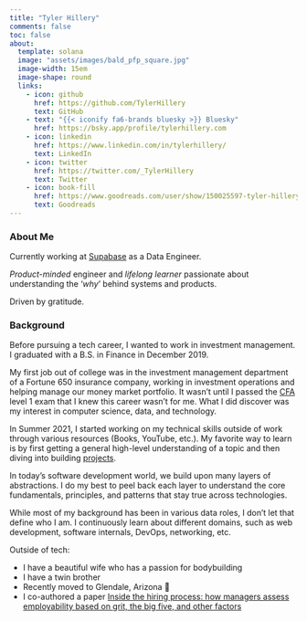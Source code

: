 ```yaml
---
title: "Tyler Hillery"
comments: false
toc: false
about:
  template: solana
  image: "assets/images/bald_pfp_square.jpg"
  image-width: 15em
  image-shape: round
  links:
    - icon: github
      href: https://github.com/TylerHillery
      text: GitHub
    - text: "{{< iconify fa6-brands bluesky >}} Bluesky"
      href: https://bsky.app/profile/tylerhillery.com 
    - icon: linkedin
      href: https://www.linkedin.com/in/tylerhillery/
      text: LinkedIn
    - icon: twitter
      href: https://twitter.com/_TylerHillery
      text: Twitter
    - icon: book-fill
      href: https://www.goodreads.com/user/show/150025597-tyler-hillery
      text: Goodreads
---
```


### **About Me**
Currently working at [Supabase](https://supabase.com/) as a Data Engineer.

*Product-minded* engineer and *lifelong learner* passionate about understanding the '*why*' behind systems and products.

Driven by gratitude.

### **Background**

Before pursuing a tech career, I wanted to work in investment management. I graduated with a B.S. in Finance in December 2019.

My first job out of college was in the investment management department of a Fortune 650 insurance company, working in investment operations and helping manage our money market portfolio. It wasn't until I passed the [CFA](https://www.cfainstitute.org/en/programs/cfa/charter) level 1 exam that I knew this career wasn't for me. What I did discover was my interest in computer science, data, and technology.

In Summer 2021, I started working on my technical skills outside of work through various resources (Books, YouTube, etc.). My favorite way to learn is by first getting a general high-level understanding of a topic and then diving into building [projects](https://www.tylerhillery.com/projects.html).

In today's software development world, we build upon many layers of abstractions. I do my best to peel back each layer to understand the core fundamentals, principles, and patterns that stay true across technologies.

While most of my background has been in various data roles, I don't let that define who I am. I continuously learn about different domains, such as web development, software internals, DevOps, networking, etc.

Outside of tech:

-   I have a beautiful wife who has a passion for bodybuilding
-   I have a twin brother
-   Recently moved to Glendale, Arizona 🌵
-   I co-authored a paper [Inside the hiring process: how managers assess employability based on grit, the big five, and other factors](https://www.researchgate.net/publication/335182644_Inside_the_hiring_process_how_managers_assess_employability_based_on_grit_the_big_five_and_other_factors)

